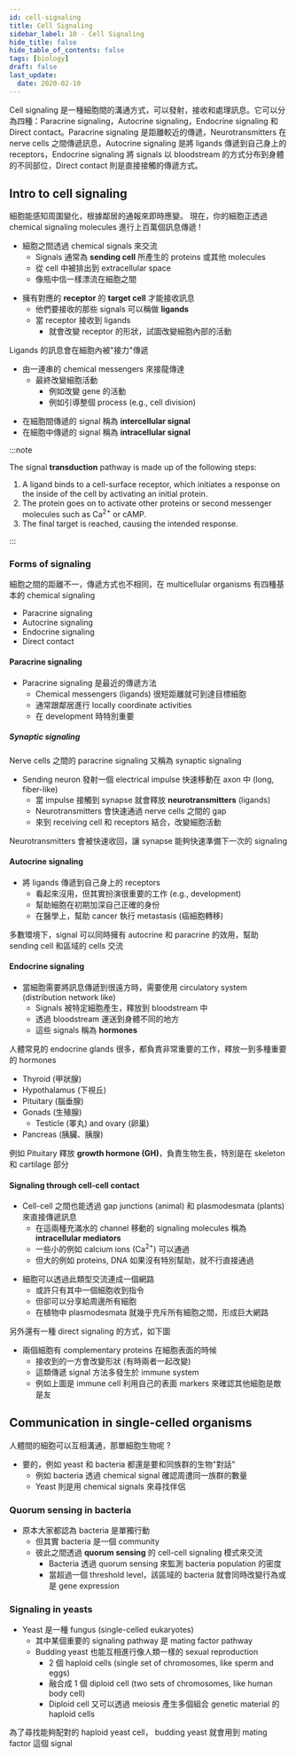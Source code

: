 ```yaml
---
id: cell-signaling
title: Cell Signaling
sidebar_label: 10 - Cell Signaling
hide_title: false
hide_table_of_contents: false
tags: [biology]
draft: false
last_update:
  date: 2020-02-10
---
```


Cell signaling 是一種細胞間的溝通方式，可以發射，接收和處理訊息。它可以分為四種：Paracrine signaling，Autocrine signaling，Endocrine signaling 和 Direct contact。Paracrine signaling 是距離較近的傳遞，Neurotransmitters 在 nerve cells 之間傳遞訊息，Autocrine signaling 是將 ligands 傳遞到自己身上的 receptors，Endocrine signaling 將 signals 以 bloodstream 的方式分布到身體的不同部位，Direct contact 則是直接接觸的傳遞方式。

## Intro to cell signaling

細胞能感知周圍變化，根據鄰居的通報來即時應變。
現在，你的細胞正透過 chemical signaling molecules 進行上百萬個訊息傳遞 !

- 細胞之間透過 chemical signals 來交流
  - Signals 通常為 **sending cell** 所產生的 proteins 或其他 molecules
  - 從 cell 中被排出到 extracellular space
  - 像瓶中信一樣漂流在細胞之間

<fig
  src="/img/learning/biology/10-cell-signaling/cell_signaling_overview.png"
  caption="Cell signaling overview"
/>

- 擁有對應的 **receptor** 的 **target cell** 才能接收訊息
  - 他們要接收的那些 signals 可以稱做 **ligands**
  - 當 receptor 接收到 ligands
    - 就會改變 receptor 的形狀，試圖改變細胞內部的活動

Ligands 的訊息會在細胞內被"接力"傳遞

- 由一連串的 chemical messengers 來接龍傳達
  - 最終改變細胞活動
    - 例如改變 gene 的活動
    - 例如引導整個 process (e.g., cell division)

<fig
  src="/img/learning/biology/10-cell-signaling/cellular_signaling.png"
  caption="Cellular signaling"
/>

- 在細胞間傳遞的 signal 稱為 **intercellular signal**
- 在細胞中傳遞的 signal 稱為 **intracellular signal**

:::note

The signal **transduction** pathway is made up of the following steps:

1. A ligand binds to a cell-surface receptor, which initiates a response on the inside of the cell by activating an initial protein.
2. The protein goes on to activate other proteins or second messenger molecules such as $\text{Ca}^{2+}$ or cAMP.
3. The final target is reached, causing the intended response.

:::

### Forms of signaling

細胞之間的距離不一，傳遞方式也不相同，在 multicellular organisms 有四種基本的 chemical signaling

- Paracrine signaling
- Autocrine signaling
- Endocrine signaling
- Direct contact

#### Paracrine signaling

- Paracrine signaling 是最近的傳遞方法
  - Chemical messengers (ligands) 很短距離就可到達目標細胞
  - 通常跟鄰居進行 locally coordinate activities
  - 在 development 時特別重要

<fig
  src="/img/learning/biology/10-cell-signaling/paracrine.png"
  caption="Paracrine signaling"
/>

##### Synaptic signaling

Nerve cells 之間的 paracrine signaling 又稱為 synaptic signaling

- Sending neuron 發射一個 electrical impulse 快速移動在 axon 中 (long, fiber-like)
  - 當 impulse 接觸到 synapse 就會釋放 **neurotransmitters** (ligands)
  - Neurotransmitters 會快速通過 nerve cells 之間的 gap
  - 來到 receiving cell 和 receptors 結合，改變細胞活動

Neurotransmitters 會被快速收回，讓 synapse 能夠快速準備下一次的 signaling

<fig
  src="/img/learning/biology/10-cell-signaling/synaptic_signaling.png"
  caption="Synaptic signaling"
/>

#### Autocrine signaling

- 將 ligands 傳遞到自己身上的 receptors
  - 看起來沒用，但其實扮演很重要的工作 (e.g., development)
  - 幫助細胞在初期加深自己正確的身份
  - 在醫學上，幫助 cancer 執行 metastasis (癌細胞轉移)

<fig
  src="/img/learning/biology/10-cell-signaling/autocrine.png"
  caption="Autocrine signaling"
/>

多數環境下，signal 可以同時擁有 autocrine 和 paracrine 的效用，幫助 sending cell 和區域的 cells 交流

#### Endocrine signaling

- 當細胞需要將訊息傳遞到很遠方時，需要使用 circulatory system (distribution network like)
  - Signals 被特定細胞產生，釋放到 bloodstream 中
  - 透過 bloodstream 運送到身體不同的地方
  - 這些 signals 稱為 **hormones**

人體常見的 endocrine glands 很多，都負責非常重要的工作，釋放一到多種重要的 hormones

- Thyroid (甲狀腺)
- Hypothalamus (下視丘)
- Pituitary (腦垂腺)
- Gonads (生殖腺)
  - Testicle (睪丸) and ovary (卵巢)
- Pancreas (胰臟、胰腺)

例如 Pituitary 釋放 **growth hormone (GH)**，負責生物生長，特別是在 skeleton 和 cartilage 部分

<fig
  src="/img/learning/biology/10-cell-signaling/endocrine.png"
  caption="Endocrine signaling"
/>

#### Signaling through cell-cell contact

- Cell-cell 之間也能透過 gap junctions (animal) 和 plasmodesmata (plants) 來直接傳遞訊息
  - 在這兩種充滿水的 channel 移動的 signaling molecules 稱為 **intracellular mediators**
  - 一些小的例如 calcium ions ($\text{Ca}^{2+}$) 可以通過
  - 但大的例如 proteins, DNA 如果沒有特別幫助，就不行直接通過

<fig
  src="/img/learning/biology/10-cell-signaling/gap_junctions_signaling.png"
  caption="Gap junctions signaling"
/>

- 細胞可以透過此類型交流連成一個網路
  - 或許只有其中一個細胞收到指令
  - 但卻可以分享給周邊所有細胞
  - 在植物中 plasmodesmata 就幾乎充斥所有細胞之間，形成巨大網路

另外還有一種 direct signaling 的方式，如下圖

<fig
  src="/img/learning/biology/10-cell-signaling/immune_cell_markers.png"
  caption="Immune cell markers"
/>

- 兩個細胞有 complementary proteins 在細胞表面的時候
  - 接收到的一方會改變形狀 (有時兩者一起改變)
  - 這類傳遞 signal 方法多發生於 immune system
  - 例如上圖是 immune cell 利用自己的表面 markers 來確認其他細胞是敵是友

## Communication in single-celled organisms

人體間的細胞可以互相溝通，那單細胞生物呢 ?

- 要的，例如 yeast 和 bacteria 都還是要和同族群的生物"對話"
  - 例如 bacteria 透過 chemical signal 確認周遭同一族群的數量
  - Yeast 則是用 chemical signals 來尋找伴侶

### Quorum sensing in bacteria

- 原本大家都認為 bacteria 是單獨行動
  - 但其實 bacteria 是一個 community
  - 彼此之間透過 **quorum sensing** 的 cell-cell signaling 模式來交流
    - Bacteria 透過 quorum sensing 來監測 bacteria population 的密度
    - 當超過一個 threshold level，該區域的 bacteria 就會同時改變行為或是 gene expression

### Signaling in yeasts

- Yeast 是一種 fungus (single-celled eukaryotes)
  - 其中某個重要的 signaling pathway 是 mating factor pathway
  - Budding yeast 也能互相進行像人類一樣的 sexual reproduction
    - 2 個 haploid cells (single set of chromosomes, like sperm and eggs)
    - 融合成 1 個 diploid cell (two sets of chromosomes, like human body cell)
    - Diploid cell 又可以透過 meiosis 產生多個組合 genetic material 的 haploid cells

為了尋找能夠配對的 haploid yeast cell， budding yeast 就會用到 mating factor 這個 signal
